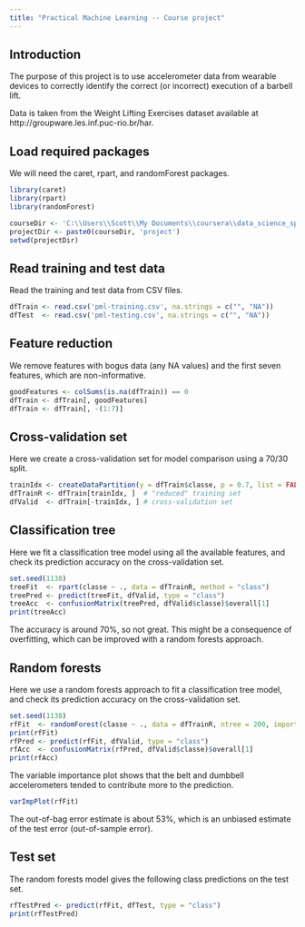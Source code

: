 ```yaml
---
title: "Practical Machine Learning -- Course project"
---
```


## Introduction

The purpose of this project is to use accelerometer data from wearable devices 
to correctly identify the correct (or incorrect) execution of a barbell lift.

Data is taken from the Weight Lifting Exercises dataset available at http://groupware.les.inf.puc-rio.br/har.

## Load required packages

We will need the caret, rpart, and randomForest packages.

```r
library(caret)
library(rpart)
library(randomForest)

courseDir <- 'C:\\Users\\Scott\\My Documents\\coursera\\data_science_specialization\\practical_machine_learning\\'
projectDir <- paste0(courseDir, 'project')
setwd(projectDir)
```

## Read training and test data

Read the training and test data from CSV files.

```r
dfTrain <- read.csv('pml-training.csv', na.strings = c("", "NA"))
dfTest  <- read.csv('pml-testing.csv', na.strings = c("", "NA"))
```

## Feature reduction

We remove features with bogus data (any NA values) and the first seven features, 
which are non-informative.

```r
goodFeatures <- colSums(is.na(dfTrain)) == 0
dfTrain <- dfTrain[, goodFeatures]
dfTrain <- dfTrain[, -(1:7)]
```

## Cross-validation set 

Here we create a cross-validation set for model comparison using a 70/30 split.  

```r
trainIdx <- createDataPartition(y = dfTrain$classe, p = 0.7, list = FALSE)
dfTrainR <- dfTrain[trainIdx, ]  # "reduced" training set
dfValid  <- dfTrain[-trainIdx, ] # cross-validation set
```

## Classification tree

Here we fit a classification tree model using all the available features, and
check its prediction accuracy on the cross-validation set.

```r
set.seed(1138)
treeFit  <- rpart(classe ~ ., data = dfTrainR, method = "class")
treePred <- predict(treeFit, dfValid, type = "class")
treeAcc  <- confusionMatrix(treePred, dfValid$classe)$overall[1]
print(treeAcc)
```

The accuracy is around 70%, so not great.  This might be a consequence of 
overfitting, which can be improved with a random forests approach. 

## Random forests

Here we use a random forests approach to fit a classification tree model,
and check its prediction accuracy on the cross-validation set.

```r
set.seed(1138)
rfFit  <- randomForest(classe ~ ., data = dfTrainR, ntree = 200, importance = TRUE)
print(rfFit)
rfPred <- predict(rfFit, dfValid, type = "class")
rfAcc  <- confusionMatrix(rfPred, dfValid$classe)$overall[1]
print(rfAcc)
```

The variable importance plot shows that the belt and dumbbell accelerometers 
tended to contribute more to the prediction.

```r
varImpPlot(rfFit)
```

The out-of-bag error estimate is about 53%, which is an unbiased estimate of the
test error (out-of-sample error).

## Test set

The random forests model gives the following class predictions on the test set.

```r
rfTestPred <- predict(rfFit, dfTest, type = "class")
print(rfTestPred)
```